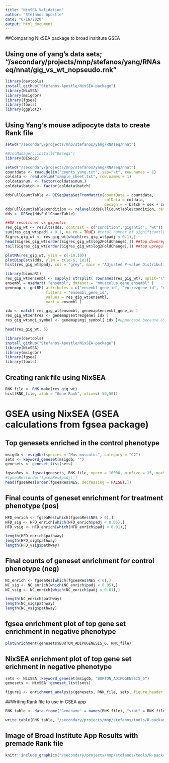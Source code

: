 ```yaml
---
title: "NixSEA Validation"
author: "Stefanos Apostle"
date: "6/16/2020"
output: html_document
---
```


##Comparing NixSEA package to broad insititute GSEA

## Using one of yang's data sets; "/secondary/projects/mnp/stefanos/yang/RNAseq/nnat/gig_vs_wt_nopseudo.rnk"



```r
library(devtools)
install_github("Stefanos-Apostle/NixSEA-package")
library(NixSEA)
library(msigdbr)
library(fgsea)
library(tools)
library(ggplot2)
```

## Using Yang's mouse adipocyte data to create Rank file
```r
setwd("/secondary/projects/mnp/stefanos/yang/RNAseq/nnat")

#BiocManager::install("DESeq2")
library(DESeq2)

setwd("/secondary/projects/mnp/stefanos/yang/RNAseq/nnat")
countdata <- read.delim("counts_yang.txt", sep="\t", row.names = 1)
coldata <- read.delim("sample_sheet.txt", row.names = 1)
coldata$num. <- factor(coldata$num.)
coldata$batch <- factor(coldata$batch)

ddsFullCountTable <- DESeqDataSetFromMatrix(countData = countdata, 
                                            colData = coldata, 
                                            design = ~ batch + sex + condition)
ddsFullCountTable$condition <- relevel(ddsFullCountTable$condition, ref = "wt") ##reorders data set so that wt is the first point which is used to calculate log2 change
dds <- DESeq(ddsFullCountTable)

##DE results wt vs gigantic
res_gig_wt <- results(dds, contrast = c("condition","gigantic", "wt"))
sum(res_gig_wt$padj < 0.1, na.rm = TRUE) #total number of significantly expressed genes with adjusted pvalue < 0.1 (allows for 10% false positives)
Sigres_gig_wt <- res_gig_wt[which(res_gig_wt$padj < 0.1),]
head(Sigres_gig_wt[order(Sigres_gig_wt$log2FoldChange),]) ##top downregulated genes
tail(Sigres_gig_wt[order(Sigres_gig_wt$log2FoldChange),]) ##top upregulated genes

plotMA(res_gig_wt, ylim = c(-10,10))
plotDispEsts(dds, ylim = c(1e-6, 1e1))
hist(res_gig_wt$padj, col = "grey", main = "Adjusted P-value Distribution")

library(biomaRt)
res_gig_wt$ensembl <- sapply( strsplit( rownames(res_gig_wt), split="\\+" ), "[", 1 )
ensembl = useMart( "ensembl", dataset = "mmusculus_gene_ensembl" )
genemap <- getBM( attributes = c("ensembl_gene_id", "entrezgene_id", "mgi_symbol"),
                  filters = "ensembl_gene_id",
                  values = res_gig_wt$ensembl,
                  mart = ensembl )
```

```r
idx <- match( res_gig_wt$ensembl, genemap$ensembl_gene_id )
res_gig_wt$entrez <- genemap$entrezgene[ idx ]
res_gig_wt$mgi_symbol <- genemap$mgi_symbol[ idx ]#uppercase because GSEA uses human gene names

head(res_gig_wt, 5)
```

```r
library(devtools)
install_github("Stefanos-Apostle/NixSEA-package")
library(NixSEA)
library(msigdbr)
library(fgsea)
library(tools)
```

## Creating rank file using NixSEA
```r
RNK_file <- RNK_make(res_gig_wt)
hist(RNK_file, xlab = "Gene Rank", xlim=c(-50,50))
```


# GSEA using NixSEA (GSEA calculations from fgsea package)

## Top genesets enriched in the control phenotype
```r
msigdb <- msigdbr(species = "Mus musculus", category = "C2")
sets <- keyword_geneset(msigdb, "")
genesets <- geneset_list(sets)

fgseaRes <- fgsea(genesets, RNK_file, nperm = 10000, minSize = 15, maxSize = 500)
#fgseaRes[order(fgseaRes$padj),]
head(fgseaRes[order(fgseaRes$NES, decreasing = FALSE),])
```

## Final counts of geneset enrichment for treatment phenotype (pos)
```r
HFD_enrich <- fgseaRes[which(fgseaRes$NES > 0),]
HFD_sig <- HFD_enrich[which(HFD_enrich$padj < 0.05),]
HFD_vsig <- HFD_enrich[which(HFD_enrich$padj < 0.01),]

length(HFD_enrich$pathway)
length(HFD_sig$pathway)
length(HFD_vsig$pathway)
```

## Final counts of geneset enrichment for control phenotype (neg)
```r
NC_enrich <- fgseaRes[which(fgseaRes$NES < 0),]
NC_sig <- NC_enrich[which(NC_enrich$padj < 0.05),]
NC_vsig <- NC_enrich[which(NC_enrich$padj < 0.01),]

length(NC_enrich$pathway)
length(NC_sig$pathway)
length(NC_vsig$pathway)
```

## fgsea enrichment plot of top gene set enrichment in negative phenotype
```r
plotEnrichment(genesets$BURTON_ADIPOGENESIS_6, RNK_file)
```


## NixSEA enrichment plot of top gene set erichment in negative phenotype
```r
sets <- NixSEA::keyword_geneset(msigdb, "BURTON_ADIPOGENESIS_6")
genesets <- NixSEA::geneset_list(sets)

figure1 <- enrichment_analysis(genesets, RNK_file, sets, figure_header = "Testing enrichment in down phenotype")
```



##Writing Rank file to use in GSEA app
```r
RNK_table <- data.frame("Genename" = names(RNK_file), "stat" = RNK_file)

write.table(RNK_table, "/secondary/projects/mnp/stefanos/tools/R-packages/NixSEA/example/Validation_GvWT.rnk",quote=F, sep="\t",eol = "\r", row.names = F)
```

## Image of Broad Institute App Results with premade Rank file
```r
knitr::include_graphics("/secondary/projects/mnp/stefanos/tools/R-packages/NixSEA/example/Index_GvWT_GSEA.png")
```























































